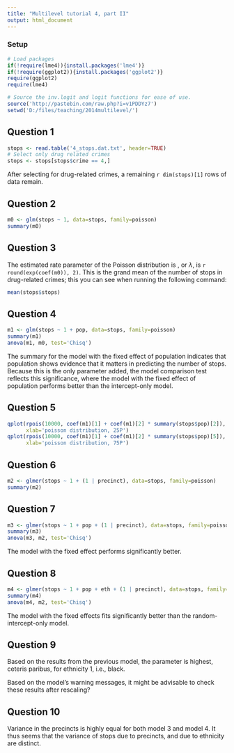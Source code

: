 ```yaml
---
title: "Multilevel tutorial 4, part II"
output: html_document
---
```

### Setup
```r
# Load packages
if(!require(lme4)){install.packages('lme4')}
if(!require(ggplot2)){install.packages('ggplot2')}
require(ggplot2)
require(lme4)

# Source the inv.logit and logit functions for ease of use.
source('http://pastebin.com/raw.php?i=v1PDDYz7')
setwd('D:/files/teaching/2014multilevel/')
```

## Question 1
```r
stops <- read.table('4_stops.dat.txt', header=TRUE)
# Select only drug related crimes
stops <- stops[stops$crime == 4,]
```
After selecting for drug-related crimes, a remaining `r dim(stops)[1]` rows of data remain.

## Question 2
```r
m0 <- glm(stops ~ 1, data=stops, family=poisson)
summary(m0)
```

## Question 3
The estimated rate parameter of the Poisson distribution is , or $\lambda$, is `r round(exp(coef(m0)), 2)`. This is the grand mean of the number of stops in drug-related crimes; this you can see when running the following command:
```r
mean(stops$stops)
```

## Question 4
```r
m1 <- glm(stops ~ 1 + pop, data=stops, family=poisson)
summary(m1)
anova(m1, m0, test='Chisq')
```
The summary for the model with the fixed effect of population indicates that population shows evidence that it matters in predicting the number of stops. Because this is the only parameter added, the model comparison test reflects this significance, where the model with the fixed effect of population performs better than the intercept-only model.

## Question 5
```r
qplot(rpois(10000, coef(m1)[1] + coef(m1)[2] * summary(stops$pop)[2]),
      xlab='poisson distribution, 25P')
qplot(rpois(10000, coef(m1)[1] + coef(m1)[2] * summary(stops$pop)[5]),
      xlab='poisson distribution, 75P')
```

## Question 6
```r
m2 <- glmer(stops ~ 1 + (1 | precinct), data=stops, family=poisson)
summary(m2)
```

## Question 7
```r
m3 <- glmer(stops ~ 1 + pop + (1 | precinct), data=stops, family=poisson)
summary(m3)
anova(m3, m2, test='Chisq')
```
The model with the fixed effect performs significantly better.

## Question 8
```r
m4 <- glmer(stops ~ 1 + pop + eth + (1 | precinct), data=stops, family=poisson)
summary(m4)
anova(m4, m2, test='Chisq')
```
The model with the fixed effects fits significantly better than the random-intercept-only model.

## Question 9
Based on the results from the previous model, the parameter is highest, ceteris paribus, for ethnicity 1, i.e., black.

Based on the model's warning messages, it might be advisable to check these results after rescaling?

## Question 10
Variance in the precincts is highly equal for both model 3 and model 4. It thus seems that the variance of stops due to precincts, and due to ethnicity are distinct.

